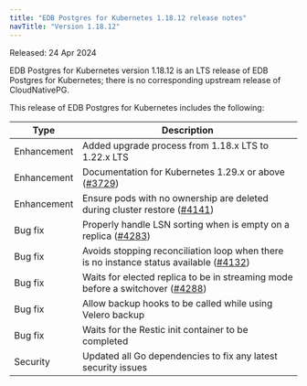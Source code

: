 ```yaml
---
title: "EDB Postgres for Kubernetes 1.18.12 release notes"
navTitle: "Version 1.18.12"
---
```


Released: 24 Apr 2024

EDB Postgres for Kubernetes version 1.18.12 is an LTS release of EDB Postgres for Kubernetes; there is no corresponding upstream release of CloudNativePG.

This release of EDB Postgres for Kubernetes includes the following:

| Type         | Description |
| ------------ | ------------------------------------------------------------------------------------------------------------------------------ |
| Enhancement  | Added upgrade process from 1.18.x LTS to 1.22.x LTS                                                           | 
| Enhancement  | Documentation for Kubernetes 1.29.x or above ([#3729](https://github.com/cloudnative-pg/cloudnative-pg/pull/3729)) |
| Enhancement  | Ensure pods with no ownership are deleted during cluster restore ([#4141](https://github.com/cloudnative-pg/cloudnative-pg/pull/4141)) | 
| Bug fix      | Properly handle LSN sorting when is empty on a replica ([#4283](https://github.com/cloudnative-pg/cloudnative-pg/pull/4283)) |
| Bug fix      | Avoids stopping reconciliation loop when there is no instance status available ([#4132](https://github.com/cloudnative-pg/cloudnative-pg/pull/4132)) |
| Bug fix      | Waits for elected replica to be in streaming mode before a switchover ([#4288](https://github.com/cloudnative-pg/cloudnative-pg/pull/4288)) |
| Bug fix      | Allow backup hooks to be called while using Velero backup                                                    | 
| Bug fix      | Waits for the Restic init container to be completed                                                          |
| Security     | Updated all Go dependencies to fix any latest security issues                                                |
